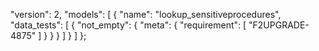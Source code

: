   "version": 2,
  "models": [
    {
      "name": "lookup_sensitiveprocedures",
      "data_tests": [
        {
          "not_empty": {
            "meta": {
              "requirement": [
                "F2UPGRADE-4875"
              ]
            }
          }
        }
      ]
    }
  ]
};
